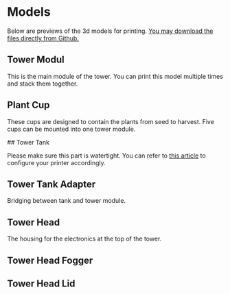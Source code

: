 
<Head>
  <title>AeroTower Models</title>
</Head>

# Models

Below are previews of the 3d models for printing. [You may download the files directly from Github.](https://github.com/mfillmer/3d-modelling/tree/master/smart_grow/aero_tower/outfiles)

## Tower Modul

This is the main module of the tower. You can print this model multiple times and stack them together.

<ModelViewer url='https://raw.githubusercontent.com/mfillmer/3d-modelling/6aae23a79189e27bfb1a3efb5d112d7af5549cbf/smart_grow/aero_tower/outfiles/aero_tower.stl' />

## Plant Cup

These cups are designed to contain the plants from seed to harvest.
Five cups can be mounted into one tower module.

<ModelViewer url='https://raw.githubusercontent.com/mfillmer/3d-modelling/6aae23a79189e27bfb1a3efb5d112d7af5549cbf/smart_grow/aero_tower/outfiles/plant_cup.stl' />
## Tower Tank

Please make sure this part is watertight. You can refer to [this article](https://help.prusa3d.com/article/watertight-prints_112324) to configure your printer accordingly.

<ModelViewer url='https://raw.githubusercontent.com/mfillmer/3d-modelling/6aae23a79189e27bfb1a3efb5d112d7af5549cbf/smart_grow/aero_tower/outfiles/aero_tower_tank.stl' />

## Tower Tank Adapter

Bridging between tank and tower module.

<ModelViewer url='https://raw.githubusercontent.com/mfillmer/3d-modelling/6aae23a79189e27bfb1a3efb5d112d7af5549cbf/smart_grow/aero_tower/outfiles/aero_tower_tank_adapter.stl' />

## Tower Head

<BreakingChangeAlert />

The housing for the electronics at the top of the tower.

<ModelViewer url='https://raw.githubusercontent.com/mfillmer/3d-modelling/6aae23a79189e27bfb1a3efb5d112d7af5549cbf/smart_grow/aero_tower/outfiles/aero_tower_head.stl' />

## Tower Head Fogger

<BreakingChangeAlert />

<ModelViewer url='https://raw.githubusercontent.com/mfillmer/3d-modelling/6aae23a79189e27bfb1a3efb5d112d7af5549cbf/smart_grow/aero_tower/outfiles/aero_tower_head_fogger.stl' />

## Tower Head Lid

<BreakingChangeAlert />

<ModelViewer url='https://raw.githubusercontent.com/mfillmer/3d-modelling/6aae23a79189e27bfb1a3efb5d112d7af5549cbf/smart_grow/aero_tower/outfiles/aero_tower_head_lid.stl' />
